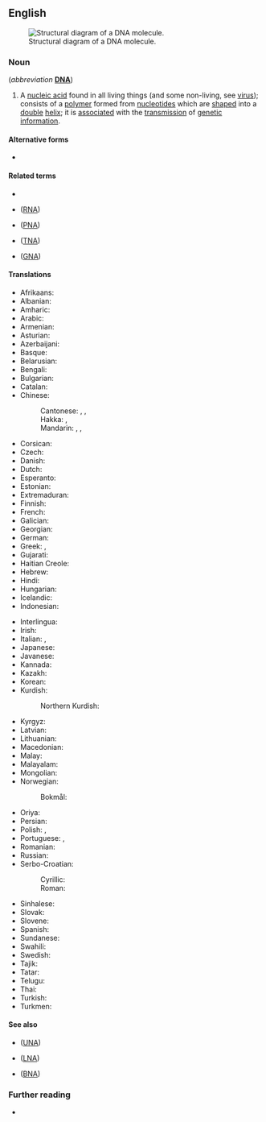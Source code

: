 ==English==
[[File:DNA-structure-and-bases.png|thumb|Structural diagram of a DNA molecule.]]

===Noun===
{{en-noun|-}} (''abbreviation'' '''[[DNA]]''')

# {{lb|en|genetics|biochemistry}} A [[nucleic acid]] found in all living things (and some non-living, see [[virus]]); consists of a [[polymer]] formed from [[nucleotide]]s which are [[shaped]] into a [[double]] [[helix]]; it is [[associated]] with the [[transmission]] of [[genetic]] [[information]].
#: {{syn|en|deoxyribose nucleic acid|desoxyribose nucleic acid|double helix}}
#: {{mer|en|nucleotide}}

====Alternative forms====
* {{l|en|desoxyribonucleic acid}}

====Related terms====
* {{l|en|nucleic acid}}
* {{l|en|ribonucleic acid}} ([[RNA]])
* {{l|en|peptide nucleic acid}} ([[PNA]])
* {{l|en|threose nucleic acid}} ([[TNA]])
* {{l|en|glycol nucleic acid}} ([[GNA]])

====Translations====
<!--Put the full forms only in this table. The translations of the abbreviation belong the translation table for "DNA", not here-->
{{trans-top|deoxyribonucleic acid}}
* Afrikaans: {{t|af|deoksiribonukleïensuur|s}}
* Albanian: {{t|sq|acidi dezoksiribonukleik}}
* Amharic: {{t|am|ዲኦክሲራይቦኑክሊክ አሲድ}}
* Arabic: {{t|ar|حمض النووي الريبي منقوص الأكسجين}}
* Armenian: {{t+|hy|դեզօքսիռիբոնուկլեինաթթու}}
* Asturian: {{t|ast|ácidu desoxirribonucleico|n}}
* Azerbaijani: {{t|az|dezoksiribonuklein turşusu}}
* Basque: {{t|eu|azido desoxirribonukleiko}}
* Belarusian: {{t|be|дэзаксірыбануклеінавая кіслата}}
* Bengali: {{t|bn|ডিঅক্সিরাইবোনিউক্লিয়িক এসিড}}
* Bulgarian: {{t|bg|дезоксирибонуклеинова киселина}}
* Catalan: {{t+|ca|àcid desoxiribonucleic}}
* Chinese:
*: Cantonese: {{t|yue|脫氧核糖核酸|sc=Hani}}, {{t|yue|脱氧核糖核酸|tr=tyut3 joeng5 hat6 tong4 hat6 syun1|sc=Hani}}, {{t|yue|去氧核糖核酸|tr=heoi3 joeng5 hat6 tong4 hat6 syun1|sc=Hani}}
*: Hakka: {{t|hak|脫氧核糖核酸|sc=Hani}}, {{t|hak|脱氧核糖核酸|tr=thot-yông fu̍t-thòng fu̍t-sôn|sc=Hani}}
*: Mandarin: {{t+|cmn|脫氧核糖核酸|sc=Hani}}, {{t+|cmn|脱氧核糖核酸|tr=tuōyǎng hétáng hésuān|sc=Hani}}, {{t+|cmn|去氧核糖核酸|tr=qùyǎng hétáng hésuān|sc=Hani}}
* Corsican: {{t|co|àcitu desossiribonucleicu}}
* Czech: {{t|cs|deoxyribonukleová kyselina|f}}
* Danish: {{t|da|deoxyribonukleinsyre}}
* Dutch: {{t+|nl|desoxyribonucleïnezuur}}
* Esperanto: {{t|eo|deoksiribonuklea acido}}
* Estonian: {{t|et|desoksüribonukleiinhape|s}}
* Extremaduran: {{t|ext|aceu desoxirribonucleicu|m}}
* Finnish: {{t|fi|deoksiribonukleiinihappo}}
* French: {{t+|fr|acide désoxyribonucléique|m}}
* Galician: {{t|gl|ácido desoxirribonucleico|m}}
* Georgian: {{t|ka|დეზოქსირიბონუკლეინის მჟავა}}
* German: {{t+|de|Desoxyribonukleinsäure|f}}
* Greek: {{t+|el|δεσοξυριβοζονουκλεϊνικό οξύ|p}}, {{t|el|δεοξυριβονουκλεϊκό οξύ|p}}
* Gujarati: {{t|gu|ડિઓક્સિરાઇબોન્યુક્લિક એસિડ}}
* Haitian Creole: {{t|ht|asid dezoksiribonukleik}}
* Hebrew: {{t+|he|דנ"א|f|tr=khumtsá deóksiribonucléit|alt=חומצה דאוקסיריבונוקלאית|sc=Hebr}}
* Hindi: {{t|hi|डिऑक्सीराइबोन्यूक्लिक अम्ल}}
* Hungarian: {{t+|hu|dezoxiribonukleinsav}}
* Icelandic: {{t+|is|deoxýríbósakjarnsýra|f}}
* Indonesian: {{t+|id|asam deoksiribonukleat}}
{{trans-mid}}
* Interlingua: {{t|ia|acido desoxyribonucleic}}
* Irish: {{t|ga|aigéad deoxyribonucleic}}
* Italian: {{t|it|acido desossiribonucleico|m}}, {{t|it|acido deossiribonucleico|m}}
* Japanese: {{t+|ja|デオキシリボ核酸|tr=deokishiribo kakusan}}
* Javanese: {{t|jv|asem dhéyoksiribonukléyat}}
* Kannada: {{t|kn|ಡಿಯೋಕ್ಸಿರೈಬೊನ್ಯೂಕ್ಲಿಯಿಕ್ ಆಮ್ಲ}}
* Kazakh: {{t|kk|дезоксирибонуклеин қышқылы}}
* Korean: {{t|ko|디옥시리보핵산}}
* Kurdish:
*: Northern Kurdish: {{t|kmr|asîda deoksîrîbonukleyî|f}}
* Kyrgyz: {{t|ky|дезоксирибонуклеин кислотасы}}
* Latvian: {{t|lv|dezoksiribonukleīnskābe}}
* Lithuanian: {{t|lt|deoksiribonukleorugštis|f}}
* Macedonian: {{t|mk|деоксирибонуклеинска киселина}}
* Malay: {{t|ms|asid deoksiribonukleik}}
* Malayalam: {{t|ml|ഡിയോക്സിറിബോൺ ന്യൂക്ലിക് ആസിഡ്}}
* Mongolian: {{t|mn|дезоксирибонуклеины хүчил}}
* Norwegian:
*: Bokmål: {{t|nb|deoksyribonukleinsyre}}
* Oriya: {{t|or|ଡିଓକ୍ସାଇରିବୋନ୍ୟୁକ୍ଲିକ୍ ଏସିଡ୍ |}}
* Persian: {{t|fa|دئوکسی ریبونوکلئیک اسید}}
* Polish: {{t+|pl|kwas deoksyrybonukleinowy|m}}, {{t+|pl|kwas dezoksyrybonukleinowy|m}}
* Portuguese: {{t+|pt|ácido desoxirribonucleico|m}} {{qualifier|Portugal}}, {{t|pt|ácido desoxirribonucléico|m}} {{qualifier|Brazil}}
* Romanian: {{t+|ro|acid dezoxiribonucleic|m}}
* Russian: {{t+|ru|дезоксирибонуклеи́новая кислота́|f|tr=dɛzoksiribonukleínovaja kislotá}}
* Serbo-Croatian:
*: Cyrillic: {{t|sh|дезоксирибонуклеинска киселина|f|sc=Cyrl}}
*: Roman: {{t|sh|dezoksiribonukleinska kiselina|f}}
* Sinhalese: {{t|si|ඩියොක්සිරයිබොනියුක්ලික් අම්ලය}}
* Slovak: {{t|sk|deoxyribonukleová kyselina|f}}
* Slovene: {{t|sl|deoksiribonukleinska kislina}}
* Spanish: {{t+|es|ácido desoxirribonucleico|m}}
* Sundanese: {{t|su|asam deoksiribonukleat}}
* Swahili: {{t|sw|asidi deoksiribonyuklei}}
* Swedish: {{t+|sv|deoxiribonukleinsyra|c}}
* Tajik: {{t|tg|кислотаи дезоксирибонуклеин}}
* Tatar: {{t|tt|дезоксирибонуклеин кислотасы}}
* Telugu: {{t|te|డియోక్సిరిబోన్యూక్లియిక్ ఆమ్లం}}
* Thai: {{t|th|กรดดีออกซีไรโบนิวคลีอิก}}
* Turkish: {{t|tr|deoksiribonükleik asit}}
* Turkmen: {{t|tk|deoksiribonuklein kislotasy}}
{{trans-bottom}}

====See also====
* {{l|en|unlocked nucleic acid}} ([[UNA]])
* {{l|en|locked nucleic acid}} ([[LNA]])
* {{l|en|bridged nucleic acid}} ([[BNA]])

===Further reading===
* {{pedia|DNA}}